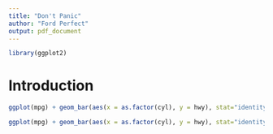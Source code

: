 ```yaml
---
title: "Don't Panic"
author: "Ford Perfect"
output: pdf_document
---
```



```r
library(ggplot2)
```

# Introduction

```r
ggplot(mpg) + geom_bar(aes(x = as.factor(cyl), y = hwy), stat="identity")
```

```r
ggplot(mpg) + geom_bar(aes(x = as.factor(cyl), y = hwy), stat="identity")
```

